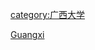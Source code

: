 {{Catnav|頁面分類|人物|校友|大學校友|中國大學校友|中華人民共和國大學校友}}

{{catmore}}

[[category:广西大学|category:广西大学]]
[[Category:广西高校校友|Guangxi]]